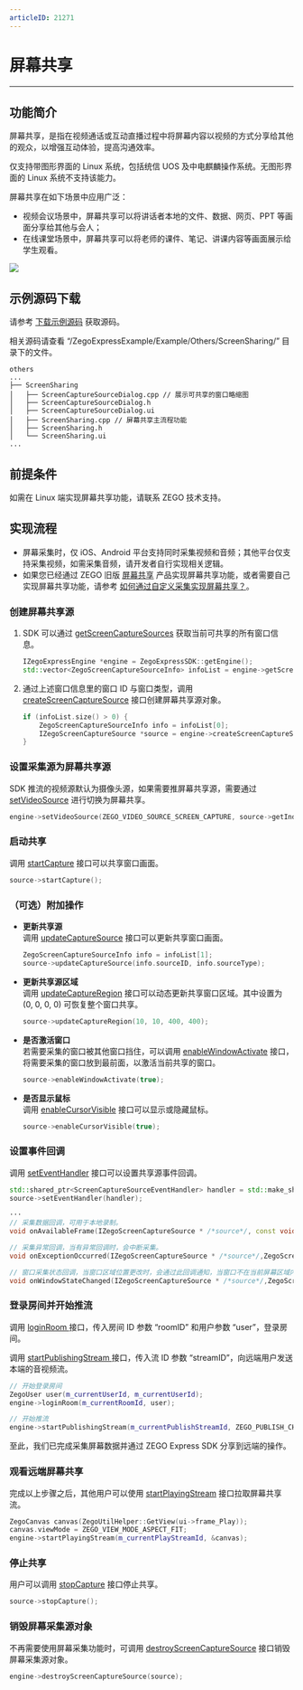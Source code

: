 ```yaml
---
articleID: 21271
---
```

# 屏幕共享

- - -
  
## 功能简介

屏幕共享，是指在视频通话或互动直播过程中将屏幕内容以视频的方式分享给其他的观众，以增强互动体验，提高沟通效率。

<Warning title="注意">


仅支持带图形界面的 Linux 系统，包括统信 UOS 及中电麒麟操作系统。无图形界面的 Linux 系统不支持该能力。

</Warning>




屏幕共享在如下场景中应用广泛：

- 视频会议场景中，屏幕共享可以将讲话者本地的文件、数据、网页、PPT 等画面分享给其他与会人；
- 在线课堂场景中，屏幕共享可以将老师的课件、笔记、讲课内容等画面展示给学生观看。

<Frame width="512" height="auto" caption=""><img src="https://storage.zego.im/sdk-doc/Pics/Express/screen_share_scene_new.png" /></Frame>

## 示例源码下载

请参考 [下载示例源码](!DownloadDemo/DownloadDemo) 获取源码。

相关源码请查看 “/ZegoExpressExample/Example/Others/ScreenSharing/” 目录下的文件。

```
others
...
├── ScreenSharing
│   ├── ScreenCaptureSourceDialog.cpp // 展示可共享的窗口略缩图
│   ├── ScreenCaptureSourceDialog.h
│   ├── ScreenCaptureSourceDialog.ui
│   ├── ScreenSharing.cpp // 屏幕共享主流程功能
│   ├── ScreenSharing.h
│   └── ScreenSharing.ui
...
```

## 前提条件

如需在 Linux 端实现屏幕共享功能，请联系 ZEGO 技术支持。


## 实现流程

<Warning title="注意">


- 屏幕采集时，仅 iOS、Android 平台支持同时采集视频和音频；其他平台仅支持采集视频，如需采集音频，请开发者自行实现相关逻辑。
- 如果您已经通过 ZEGO 旧版 [屏幕共享](!ScreenCaptureSDK-DownloadSDK/DownloadSDK) 产品实现屏幕共享功能，或者需要自己实现屏幕共享功能，请参考 [如何通过自定义采集实现屏幕共享？](http://doc-zh.zego.im/faq/Express_Share_Screen?product=HybridHierarchicalDeliverySystem&platform=windows)。

</Warning>



### 创建屏幕共享源

1. SDK 可以通过 [getScreenCaptureSources](@getScreenCaptureSources) 获取当前可共享的所有窗口信息。

    ```cpp
    IZegoExpressEngine *engine = ZegoExpressSDK::getEngine();
    std::vector<ZegoScreenCaptureSourceInfo> infoList = engine->getScreenCaptureSources(400, 400, 100, 100);
    ```

2. 通过上述窗口信息里的窗口 ID 与窗口类型，调用 [createScreenCaptureSource](@createScreenCaptureSource) 接口创建屏幕共享源对象。
    ```cpp
    if (infoList.size() > 0) {
        ZegoScreenCaptureSourceInfo info = infoList[0];
        IZegoScreenCaptureSource *source = engine->createScreenCaptureSource(info.sourceID, info.sourceType);
    }
    ```

### 设置采集源为屏幕共享源

SDK 推流的视频源默认为摄像头源，如果需要推屏幕共享源，需要通过 [setVideoSource](@setVideoSource) 进行切换为屏幕共享。

```cpp
engine->setVideoSource(ZEGO_VIDEO_SOURCE_SCREEN_CAPTURE, source->getIndex(), ZEGO_PUBLISH_CHANNEL_MAIN);

```

### 启动共享

调用 [startCapture](@startCapture) 接口可以共享窗口画面。

```cpp
source->startCapture();
```

### （可选）附加操作

- **更新共享源**  
    调用 [updateCaptureSource](@updateCaptureSource) 接口可以更新共享窗口画面。
    ```cpp
    ZegoScreenCaptureSourceInfo info = infoList[1];
    source->updateCaptureSource(info.sourceID, info.sourceType);
    ```

- **更新共享源区域**   
    调用 [updateCaptureRegion](@updateCaptureRegion) 接口可以动态更新共享窗口区域。其中设置为 (0, 0, 0, 0) 可恢复整个窗口共享。
    ```cpp
    source->updateCaptureRegion(10, 10, 400, 400);
    ```

- **是否激活窗口**    
    若需要采集的窗口被其他窗口挡住，可以调用 [enableWindowActivate](@enableWindowActivate) 接口，将需要采集的窗口放到最前面，以激活当前共享的窗口。
    ```cpp
    source->enableWindowActivate(true);
    ```

- **是否显示鼠标**    
    调用 [enableCursorVisible](@enableCursorVisible) 接口可以显示或隐藏鼠标。
    ```cpp
    source->enableCursorVisible(true);
    ```

### 设置事件回调

调用 [setEventHandler](@setEventHandler-IZegoScreenCaptureSource) 接口可以设置共享源事件回调。

```cpp
std::shared_ptr<ScreenCaptureSourceEventHandler> handler = std::make_shared<ScreenCaptureSourceEventHandler>(this);
source->setEventHandler(handler);

···
// 采集数据回调，可用于本地录制。
void onAvailableFrame(IZegoScreenCaptureSource * /*source*/, const void * /*data*/,unsigned int /*dataLength*/, ZegoVideoFrameParam /*param*/) override;

// 采集异常回调，当有异常回调时，会中断采集。
void onExceptionOccurred(IZegoScreenCaptureSource * /*source*/,ZegoScreenCaptureSourceExceptionType /*exceptionType*/) override;

// 窗口采集状态回调，当窗口区域位置更改时，会通过此回调通知，当窗口不在当前屏幕区域内时，会停止采集。
void onWindowStateChanged(IZegoScreenCaptureSource * /*source*/,ZegoScreenCaptureWindowState /*windowState*/,ZegoRect /*windowRect*/) override;
```

### 登录房间并开始推流

调用 [loginRoom ](@loginRoom) 接口，传入房间 ID 参数 “roomID” 和用户参数 “user”，登录房间。

调用 [startPublishingStream ](@startPublishingStream) 接口，传入流 ID 参数 “streamID”，向远端用户发送本端的音视频流。


```cpp
// 开始登录房间
ZegoUser user(m_currentUserId, m_currentUserId);
engine->loginRoom(m_currentRoomId, user);

// 开始推流
engine->startPublishingStream(m_currentPublishStreamId, ZEGO_PUBLISH_CHANNEL_MAIN);
```

至此，我们已完成采集屏幕数据并通过 ZEGO Express SDK 分享到远端的操作。

### 观看远端屏幕共享

完成以上步骤之后，其他用户可以使用 [startPlayingStream](@startPlayingStream) 接口拉取屏幕共享流。

```cpp
ZegoCanvas canvas(ZegoUtilHelper::GetView(ui->frame_Play));
canvas.viewMode = ZEGO_VIEW_MODE_ASPECT_FIT;
engine->startPlayingStream(m_currentPlayStreamId, &canvas);
```

### 停止共享

用户可以调用 [stopCapture](@stopCapture) 接口停止共享。

```cpp
source->stopCapture();
```

### 销毁屏幕采集源对象

不再需要使用屏幕采集功能时，可调用 [destroyScreenCaptureSource](@destroyScreenCaptureSource) 接口销毁屏幕采集源对象。

```cpp
engine->destroyScreenCaptureSource(source);
```
